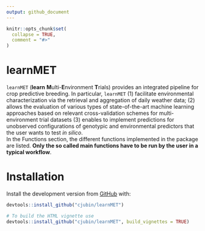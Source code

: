 ```yaml
---
output: github_document
---
```


<!-- README.md is generated from README.Rmd. Please edit that file -->

```r
knitr::opts_chunk$set(
  collapse = TRUE,
  comment = "#>"
)
```

# learnMET

<!-- badges: start -->
<!-- badges: end -->

`learnMET` (**learn** **M**ulti-**E**nvironment **T**rials) provides an integrated pipeline for crop predictive breeding. 
In particular, `learnMET` (1) facilitate environmental characterization via the retrieval and aggregation of daily weather data; (2) allows the evaluation of various types of state-of-the-art machine learning approaches based on relevant cross-validation schemes for multi-environment trial datasets (3) enables to implement predictions for unobserved configurations of genotypic and environmental predictors that the user wants to test *in silico*.\
In the Functions section, the different functions implemented in the package are listed. **Only the so called main functions have to be run by the user in a typical workflow**. 


# Installation

Install the development version from [GitHub](https://github.com/cjubin/learnMET) with:

```r
devtools::install_github("cjubin/learnMET")

# To build the HTML vignette use
devtools::install_github("cjubin/learnMET", build_vignettes = TRUE)
```

